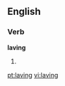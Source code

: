 ==English==

===Verb===
'''laving'''

# {{present participle of|[[lave]]}}

[[pt:laving]]
[[vi:laving]]
